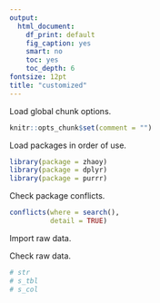 ```yaml
---
output:
  html_document:
    df_print: default
    fig_caption: yes
    smart: no
    toc: yes
    toc_depth: 6
fontsize: 12pt
title: "customized"
---
```


Load global chunk options.

```r
knitr::opts_chunk$set(comment = "")
```

Load packages in order of use.

```r
library(package = zhaoy)
library(package = dplyr)
library(package = purrr)
```

Check package conflicts.

```r
conflicts(where = search(),
          detail = TRUE)
```

Import raw data.

Check raw data.

```r
# str
# s_tbl
# s_col
```